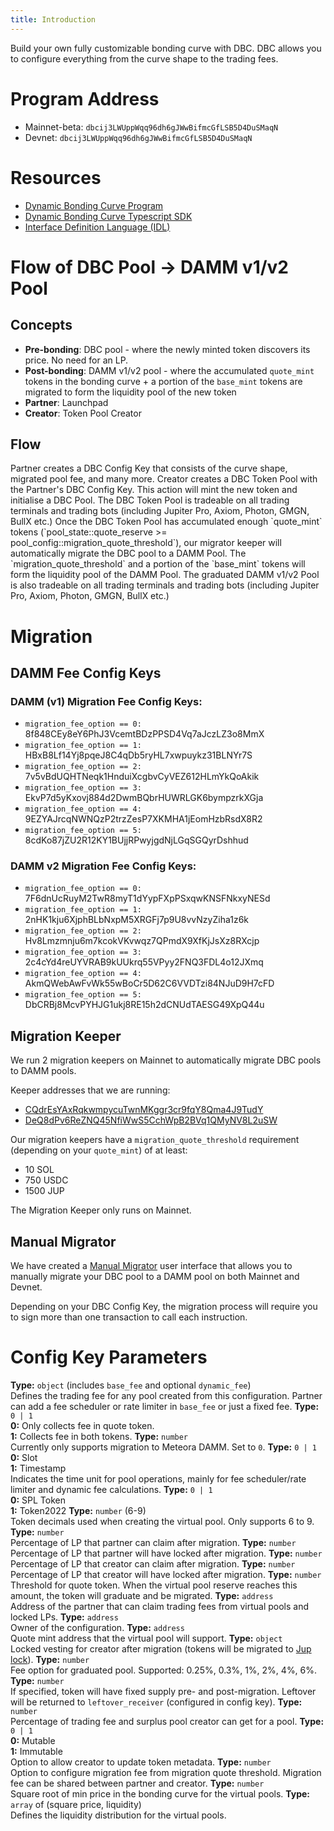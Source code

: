 ```yaml
---
title: Introduction
---
```


Build your own fully customizable bonding curve with DBC. DBC allows you to configure everything from the curve shape to the trading fees.

# Program Address

- Mainnet-beta: `dbcij3LWUppWqq96dh6gJWwBifmcGfLSB5D4DuSMaqN`
- Devnet: `dbcij3LWUppWqq96dh6gJWwBifmcGfLSB5D4DuSMaqN`

# Resources

- [Dynamic Bonding Curve Program](https://github.com/MeteoraAg/dynamic-bonding-curve)
- [Dynamic Bonding Curve Typescript SDK](https://github.com/MeteoraAg/dynamic-bonding-curve-sdk)
- [Interface Definition Language (IDL)](https://github.com/MeteoraAg/dynamic-bonding-curve-sdk/blob/main/packages/dynamic-bonding-curve/src/idl/dynamic-bonding-curve/idl.json)

# Flow of DBC Pool -> DAMM v1/v2 Pool

## Concepts 
- **Pre-bonding**: DBC pool - where the newly minted token discovers its price. No need for an LP.
- **Post-bonding**: DAMM v1/v2 pool - where the accumulated `quote_mint` tokens in the bonding curve + a portion of the `base_mint` tokens are migrated to form the liquidity pool of the new token
- **Partner**: Launchpad
- **Creator**: Token Pool Creator

## Flow
<Steps>
  <Step title="Step 1: Create DBC Config Key">
    Partner creates a DBC Config Key that consists of the curve shape, migrated pool fee, and many more.
  </Step>
  <Step title="Step 2: Create DBC Token Pool">
    Creator creates a DBC Token Pool with the Partner's DBC Config Key. This action will mint the new token and initialise a DBC Pool.
  </Step>
  <Step title="Step 3: Trade DBC Token Pool">
    The DBC Token Pool is tradeable on all trading terminals and trading bots (including Jupiter Pro, Axiom, Photon, GMGN, BullX etc.)
  </Step>
  <Step title="Step 4: Migrate to DAMM Pool">
    Once the DBC Token Pool has accumulated enough `quote_mint` tokens (`pool_state::quote_reserve >= pool_config::migration_quote_threshold`), our migrator keeper will automatically migrate the DBC pool to a DAMM Pool.
    <Note>The `migration_quote_threshold` and a portion of the `base_mint` tokens will form the liquidity pool of the DAMM Pool.</Note>
  </Step>
  <Step title="Step 5: Trade on graduated DAMM v1/v2 Pool">
    The graduated DAMM v1/v2 Pool is also tradeable on all trading terminals and trading bots (including Jupiter Pro, Axiom, Photon, GMGN, BullX etc.)
  </Step>
</Steps>

# Migration

## DAMM Fee Config Keys

### DAMM (v1) Migration Fee Config Keys:
- `migration_fee_option == 0:` 8f848CEy8eY6PhJ3VcemtBDzPPSD4Vq7aJczLZ3o8MmX
- `migration_fee_option == 1:` HBxB8Lf14Yj8pqeJ8C4qDb5ryHL7xwpuykz31BLNYr7S
- `migration_fee_option == 2:` 7v5vBdUQHTNeqk1HnduiXcgbvCyVEZ612HLmYkQoAkik
- `migration_fee_option == 3:` EkvP7d5yKxovj884d2DwmBQbrHUWRLGK6bympzrkXGja
- `migration_fee_option == 4:` 9EZYAJrcqNWNQzP2trzZesP7XKMHA1jEomHzbRsdX8R2
- `migration_fee_option == 5:` 8cdKo87jZU2R12KY1BUjjRPwyjgdNjLGqSGQyrDshhud

### DAMM v2 Migration Fee Config Keys:
- `migration_fee_option == 0:` 7F6dnUcRuyM2TwR8myT1dYypFXpPSxqwKNSFNkxyNESd
- `migration_fee_option == 1:` 2nHK1kju6XjphBLbNxpM5XRGFj7p9U8vvNzyZiha1z6k
- `migration_fee_option == 2:` Hv8Lmzmnju6m7kcokVKvwqz7QPmdX9XfKjJsXz8RXcjp
- `migration_fee_option == 3:` 2c4cYd4reUYVRAB9kUUkrq55VPyy2FNQ3FDL4o12JXmq
- `migration_fee_option == 4:` AkmQWebAwFvWk55wBoCr5D62C6VVDTzi84NJuD9H7cFD
- `migration_fee_option == 5:` DbCRBj8McvPYHJG1ukj8RE15h2dCNUdTAESG49XpQ44u

## Migration Keeper

We run 2 migration keepers on Mainnet to automatically migrate DBC pools to DAMM pools.

Keeper addresses that we are running:
- [CQdrEsYAxRqkwmpycuTwnMKggr3cr9fqY8Qma4J9TudY](https://solscan.io/account/CQdrEsYAxRqkwmpycuTwnMKggr3cr9fqY8Qma4J9TudY)
- [DeQ8dPv6ReZNQ45NfiWwS5CchWpB2BVq1QMyNV8L2uSW](https://solscan.io/account/DeQ8dPv6ReZNQ45NfiWwS5CchWpB2BVq1QMyNV8L2uSW)

Our migration keepers have a `migration_quote_threshold` requirement (depending on your `quote_mint`) of at least:
- 10 SOL
- 750 USDC
- 1500 JUP

<Note>The Migration Keeper only runs on Mainnet.</Note>

## Manual Migrator

We have created a [Manual Migrator](https://migrator.meteora.ag) user interface that allows you to manually migrate your DBC pool to a DAMM pool on both Mainnet and Devnet. 

<Note>Depending on your DBC Config Key, the migration process will require you to sign more than one transaction to call each instruction.</Note>

# Config Key Parameters

<CardGroup cols={1}>
  <Card title="pool_fees">
    <b>Type:</b> <code>object</code> (includes <code>base_fee</code> and optional <code>dynamic_fee</code>)<br/>
    Defines the trading fee for any pool created from this configuration. Partner can add a fee scheduler or rate limiter in <code>base_fee</code> or just a fixed fee.
  </Card>
  <Card title="collect_fee_mode">
    <b>Type:</b> <code>0 | 1</code><br/>
    <b>0:</b> Only collects fee in quote token.<br/>
    <b>1:</b> Collects fee in both tokens.
  </Card>
  <Card title="migration_option">
    <b>Type:</b> <code>number</code><br/>
    Currently only supports migration to Meteora DAMM. Set to <code>0</code>.
  </Card>
  <Card title="activation_type">
    <b>Type:</b> <code>0 | 1</code><br/>
    <b>0:</b> Slot<br/>
    <b>1:</b> Timestamp<br/>
    Indicates the time unit for pool operations, mainly for fee scheduler/rate limiter and dynamic fee calculations.
  </Card>
  <Card title="token_type">
    <b>Type:</b> <code>0 | 1</code><br/>
    <b>0:</b> SPL Token<br/>
    <b>1:</b> Token2022
  </Card>
  <Card title="token_decimal">
    <b>Type:</b> <code>number</code> (6-9)<br/>
    Token decimals used when creating the virtual pool. Only supports 6 to 9.
  </Card>
  <Card title="partner_lp_percentage">
    <b>Type:</b> <code>number</code><br/>
    Percentage of LP that partner can claim after migration.
  </Card>
  <Card title="partner_locked_lp_percentage">
    <b>Type:</b> <code>number</code><br/>
    Percentage of LP that partner will have locked after migration.
  </Card>
  <Card title="creator_lp_percentage">
    <b>Type:</b> <code>number</code><br/>
    Percentage of LP that creator can claim after migration.
  </Card>
  <Card title="creator_locked_lp_percentage">
    <b>Type:</b> <code>number</code><br/>
    Percentage of LP that creator will have locked after migration.
  </Card>
  <Card title="migration_quote_threshold">
    <b>Type:</b> <code>number</code><br/>
    Threshold for quote token. When the virtual pool reserve reaches this amount, the token will graduate and be migrated.
  </Card>
  <Card title="fee_claimer">
    <b>Type:</b> <code>address</code><br/>
    Address of the partner that can claim trading fees from virtual pools and locked LPs.
  </Card>
  <Card title="owner">
    <b>Type:</b> <code>address</code><br/>
    Owner of the configuration.
  </Card>
  <Card title="quote_mint">
    <b>Type:</b> <code>address</code><br/>
    Quote mint address that the virtual pool will support.
  </Card>
  <Card title="locked_vesting">
    <b>Type:</b> <code>object</code><br/>
    Locked vesting for creator after migration (tokens will be migrated to <a href="https://lock.jup.ag/" target="_blank">Jup lock</a>).
  </Card>
  <Card title="migration_fee_option">
    <b>Type:</b> <code>number</code><br/>
    Fee option for graduated pool. Supported: 0.25%, 0.3%, 1%, 2%, 4%, 6%.
  </Card>
  <Card title="token_supply">
    <b>Type:</b> <code>number</code><br/>
    If specified, token will have fixed supply pre- and post-migration. Leftover will be returned to <code>leftover_receiver</code> (configured in config key).
  </Card>
  <Card title="creator_trading_fee_percentage">
    <b>Type:</b> <code>number</code><br/>
    Percentage of trading fee and surplus pool creator can get for a pool.
  </Card>
  <Card title="token_update_authority">
    <b>Type:</b> <code>0 | 1</code><br/>
    <b>0:</b> Mutable<br/>
    <b>1:</b> Immutable<br/>
    Option to allow creator to update token metadata.
  </Card>
  <Card title="migration_fee">
    <b>Type:</b> <code>number</code><br/>
    Option to configure migration fee from migration quote threshold. Migration fee can be shared between partner and creator.
  </Card>
  <Card title="sqrt_start_price">
    <b>Type:</b> <code>number</code><br/>
    Square root of min price in the bonding curve for the virtual pools.
  </Card>
  <Card title="curve">
    <b>Type:</b> <code>array</code> of (square price, liquidity)<br/>
    Defines the liquidity distribution for the virtual pools.
  </Card>
</CardGroup>